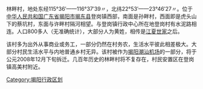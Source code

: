 林畔村，地处东经115°36′——116°37′39〃，北纬22°53′——23°46′27〃。位于[[中华人民共和国|中华人民共和国]][[广东省|广东省]][[揭阳市|揭阳市]][[揭东县|揭东县]]登岗镇西部，南面是孙畔村，西面即是虎头山下的蔡坑村，东面与许畔村隔河相望。与登岗镇行政中心所在地登岗村有水泥路相连。人口800多人（无准确统计），大部分人为黄姓，相传是[[江夏世家|江夏世家]]之后。

该村多为出外从事商业或务工，一部分仍然在村务农，生活水平彼此相差极大。大部分村民生活水平与内地普通乡村无异。该村被作为[[揭阳潮汕机场|揭阳潮汕机场]]的一部分，将于公元2008年12月下旬拆迁。几百年历史的林畔村将不复存在，村民安置区在登岗镇高美村附近。

[[Category:揭阳行政区划|Category:揭阳行政区划]]